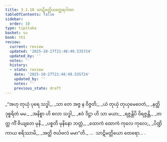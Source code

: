 ```yaml
---
title: 3.1.10 သာဋိမတ္တိယတ္ထေရဂါထာ
tableOfContents: false
sidebar:
  order: 10
type: tipitaka
basket: su
book: th1
review:
  current: review
  updated: '2025-10-27T21:48:49.535724'
  updated_by: ''
  notes: ''
  history:
  - state: review
    date: '2025-10-27T21:48:49.535724'
    updated_by: ''
    notes: ''
    previous_state: draft
---
```



<ReviewStatus review={frontmatter.review} showDetails={true} />

<HypothesisAnnotation frontmatter={frontmatter} />

<DynamicBreadcrumb />

<Division number="246" book="th1" e="ch" v="19" p="266">

<Paragraph number="470" type="verses" book="th1">
_“အဟု တုယှံ ပုရေ သဒ္ဓါ,_  
_သာ တေ အဇ္ဇ န ဝိဇ္ဇတိ;_  
_ယံ တုယှံ တုယှမေဝေတံ,_  
_နတ္ထိ ဒုစ္စရိတံ မမ._  

</Paragraph>

</Division>
<Division number="247" book="th1" e="ch" v="19" p="266">

<Paragraph number="471" type="verses" book="th1">
_အနိစ္စာ ဟိ စလာ သဒ္ဓါ,_  
_ဧဝံ ဒိဋ္ဌာ ဟိ သာ မယာ;_  
_ရဇ္ဇန္တိပိ ဝိရဇ္ဇန္တိ,_  
_တတ္ထ ကိံ ဇိယျတေ မုနိ._  

</Paragraph>

</Division>
<Division number="248" book="th1" e="ch" v="19" p="266">

<Paragraph number="472" type="verses" book="th1">
_ပစ္စတိ မုနိနော ဘတ္တံ,_  
_ထောကံ ထောကံ ကုလေ ကုလေ;_  
_ပိဏ္ဍိကာယ စရိဿာမိ,_  
_အတ္ထိ ဇင်္ဃဗလံ မမာ”တိ._  


</Paragraph>
</Division>

<Paragraph number="473" type="center" book="th1">
…  သာဋိမတ္တိယော ထေရော… .
</Paragraph>